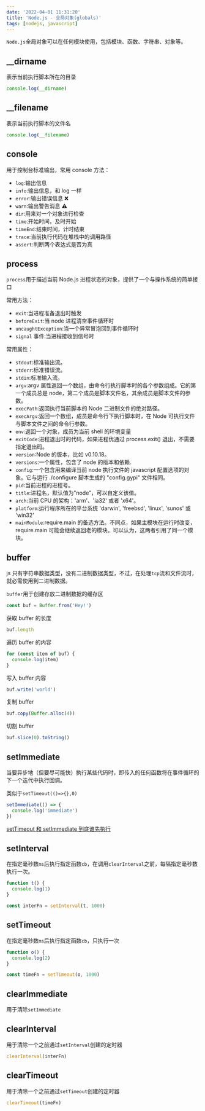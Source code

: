 ```yaml
---
date: '2022-04-01 11:31:20'
title: 'Node.js - 全局对象(globals)'
tags: [nodejs, javascript]
---
```


`Node.js`全局对象可以在任何模块使用，包括模块、函数、字符串、对象等。

## \_\_dirname

表示当前执行脚本所在的目录

```js
console.log(__dirname)
```

## \_\_filename

表示当前执行脚本的文件名

```js
console.log(__filename)
```

## console

用于控制台标准输出，常用 console 方法：

- `log`:输出信息
- `info`:输出信息，和 log 一样
- `error`:输出错误信息 ❌
- `warn`:输出警告消息 ⚠️
- `dir`:用来对一个对象进行检查
- `time`:开始时间，及时开始
- `timeEnd`:结束时间，计时结束
- `trace`:当前执行代码在堆栈中的调用路径
- `assert`:判断两个表达式是否为真

## process

`process`用于描述当前 Node.js 进程状态的对象，提供了一个与操作系统的简单接口

常用方法：

- `exit`:当进程准备退出时触发
- `beforeExit`:当 node 进程清空事件循环时
- `uncaughtException`:当一个异常冒泡回到事件循环时
- `signal` 事件:当进程接收到信号时

常用属性：

- `stdout`:标准输出流。
- `stderr`:标准错误流。
- `stdin`:标准输入流。
- `argv`:argv 属性返回一个数组，由命令行执行脚本时的各个参数组成。它的第一个成员总是 node，第二个成员是脚本文件名，其余成员是脚本文件的参数。
- `execPath`:返回执行当前脚本的 Node 二进制文件的绝对路径。
- `execArgv`:返回一个数组，成员是命令行下执行脚本时，在 Node 可执行文件与脚本文件之间的命令行参数。
- `env`:返回一个对象，成员为当前 shell 的环境变量
- `exitCode`:进程退出时的代码，如果进程优通过 process.exit() 退出，不需要指定退出码。
- `version`:Node 的版本，比如 v0.10.18。
- `versions`:一个属性，包含了 node 的版本和依赖.
- `config`:一个包含用来编译当前 node 执行文件的 javascript 配置选项的对象。它与运行 ./configure 脚本生成的 "config.gypi" 文件相同。
- `pid`:当前进程的进程号。
- `title`:进程名，默认值为"node"，可以自定义该值。
- `arch`:当前 CPU 的架构：'arm'、'ia32' 或者 'x64'。
- `platform`:运行程序所在的平台系统 'darwin', 'freebsd', 'linux', 'sunos' 或 'win32'
- `mainModule`:require.main 的备选方法。不同点，如果主模块在运行时改变，require.main 可能会继续返回老的模块。可以认为，这两者引用了同一个模块。

## buffer

js 只有字符串数据类型，没有二进制数据类型，不过，在处理`tcp`流和文件流时，就必需使用到二进制数据。

`buffer`用于创建存放二进制数据的缓存区

```js
const buf = Buffer.from('Hey!')
```

获取 buffer 的长度

```js
buf.length
```

遍历 buffer 的内容

```js
for (const item of buf) {
  console.log(item)
}
```

写入 buffer 内容

```js
buf.write('world')
```

复制 buffer

```js
buf.copy(Buffer.alloc(4))
```

切割 buffer

```js
buf.slice(0).toString()
```

## setImmediate

当要异步地（但要尽可能快）执行某些代码时，即传入的任何函数将在事件循环的下一个迭代中执行回调。

类似于`setTimeout(()=>{},0)`

```js
setImmediate(() => {
  console.log('immediate')
})
```

[setTimeout 和 setImmediate 到底谁先执行](https://segmentfault.com/a/1190000023315304)

## setInterval

在指定毫秒数`ms`后执行指定函数`cb`，在调用`clearInterval`之前，每隔指定毫秒数执行一次。

```js
function t() {
  console.log(1)
}

const interFn = setInterval(t, 1000)
```

## setTimeout

在指定毫秒数`ms`后执行指定函数`cb`，只执行一次

```js
function o() {
  console.log(2)
}

const timeFn = setTimeout(o, 1000)
```

## clearImmediate

用于清除`setImmediate`

## clearInterval

用于清除一个之前通过`setInterval`创建的定时器

```js
clearInterval(interFn)
```

## clearTimeout

用于清除一个之前通过`setTimeout`创建的定时器

```js
clearTimeout(timeFn)
```
